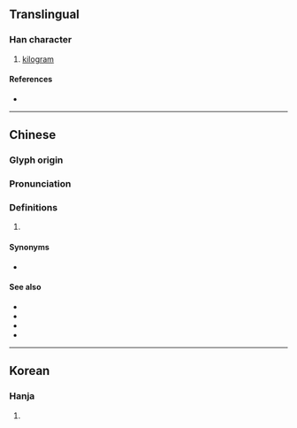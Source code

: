 {{character info}}
==Translingual==

===Han character===
{{Han char|rn=10|rad=儿|as=08|sn=10|four=|canj=JUHJ|ids=⿺克千}}

# [[kilogram]]

====References====
* {{Han ref|kx=0125.191|dkj=01383|dj=0265.250|hdz=10273.101|uh=515B|ud=20827|bh=A25A|bd=41562}}

----

==Chinese==
{{zh-forms}}

===Glyph origin===
{{Han compound|克|千|t1=gram|t2=one thousand|ls=ic}}

===Pronunciation===
{{zh-pron
|m=qiānkè
|c=cin1 hak1
|mc=
|oc=
|ma=
|cat=cls
}}

===Definitions===
{{zh-hanzi}}

# {{lb|zh|obsolete|abbreviation}} {{n-g|Short for {{zh-l|千克|[[kilogram]]}}}}

====Synonyms====
* {{zh-l|公斤}}

====See also====
* {{zh-l|瓩}}
* {{zh-l|粁}}
* {{zh-l|粀}}
* {{zh-l|籿}}

{{zh-cat|SI units}}

----

==Korean==

===Hanja===
{{ko-hanja|천}}

# {{rfdef|ko|sort=儿08}}